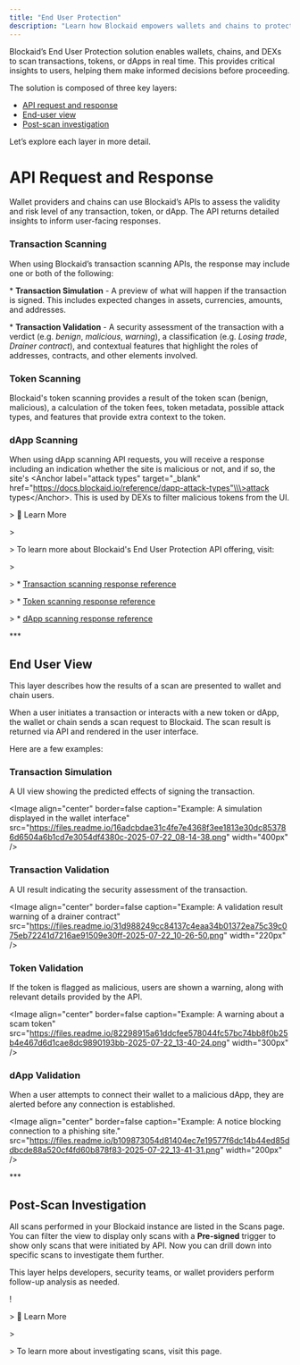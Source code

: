 ```yaml
---
title: "End User Protection"
description: "Learn how Blockaid empowers wallets and chains to protect their users in real time"
---
```


Blockaid’s End User Protection solution enables wallets, chains, and DEXs to scan transactions, tokens, or dApps in real time. This provides critical insights to users, helping them make informed decisions before proceeding.

The solution is composed of three key layers:

- [API request and response](#api-request-and-response)
- [End-user view](#end-user-view)
- [Post-scan investigation](#post-scan-investigation)

Let’s explore each layer in more detail.

# API Request and Response

Wallet providers and chains can use Blockaid’s APIs to assess the validity and risk level of any transaction, token, or dApp. The API returns detailed insights to inform user-facing responses.

### Transaction Scanning

When using Blockaid’s transaction scanning APIs, the response may include one or both of the following:

\* **Transaction Simulation** - A preview of what will happen if the transaction is signed. This includes expected changes in assets, currencies, amounts, and addresses.

\* **Transaction Validation** - A security assessment of the transaction with a verdict (e.g. _benign_, _malicious_, _warning_), a classification (e.g. _Losing trade_, _Drainer contract_), and contextual features that highlight the roles of addresses, contracts, and other elements involved.

### Token Scanning

Blockaid's token scanning provides a result of the token scan (benign, malicious), a calculation of the token fees, token metadata, possible attack types, and features that provide extra context to the token.

### dApp Scanning

When using dApp scanning API requests, you will receive a response including an indication whether the site is malicious or not, and if so, the site's \<Anchor label="attack types" target="\_blank" href="https://docs.blockaid.io/reference/dapp-attack-types"\\\>attack types\</Anchor\>. This is used by DEXs to filter malicious tokens from the UI.

\> 📘 Learn More

\>

\> To learn more about Blockaid's End User Protection API offering, visit:

\>

\> \* [Transaction scanning response reference](https://docs.blockaid.io/reference/tx-scan-response-reference#/)

\> \* [Token scanning response reference](https://docs.blockaid.io/reference/token-scan-response-reference#/)

\> \* [dApp scanning response reference](https://docs.blockaid.io/reference/dapp-attack-types#/)

\*\*\*

## End User View

This layer describes how the results of a scan are presented to wallet and chain users.

When a user initiates a transaction or interacts with a new token or dApp, the wallet or chain sends a scan request to Blockaid. The scan result is returned via API and rendered in the user interface.

Here are a few examples:

### Transaction Simulation

A UI view showing the predicted effects of signing the transaction.

\<Image align="center" border=false caption="Example: A simulation displayed in the wallet interface" src="https://files.readme.io/16adcbdae31c4fe7e4368f3ee1813e30dc853786d6504a6b1cd7e3054df4380c-2025-07-22_08-14-38.png" width="400px" /\>

### Transaction Validation

A UI result indicating the security assessment of the transaction.

\<Image align="center" border=false caption="Example: A validation result warning of a drainer contract" src="https://files.readme.io/31d988249cc84137c4eaa34b01372ea75c39c075eb72241d7216ae91509e30ff-2025-07-22_10-26-50.png" width="220px" /\>

### Token Validation

If the token is flagged as malicious, users are shown a warning, along with relevant details provided by the API.

\<Image align="center" border=false caption="Example: A warning about a scam token" src="https://files.readme.io/82298915a61ddcfee578044fc57bc74bb8f0b25b4e467d6d1cae8dc9890193bb-2025-07-22_13-40-24.png" width="300px" /\>

### dApp Validation

When a user attempts to connect their wallet to a malicious dApp, they are alerted before any connection is established.

\<Image align="center" border=false caption="Example: A notice blocking connection to a phishing site." src="https://files.readme.io/b109873054d81404ec7e19577f6dc14b44ed85ddbcde88a520cf4fd60b878f83-2025-07-22_13-41-31.png" width="200px" /\>

\*\*\*

## Post-Scan Investigation

All scans performed in your Blockaid instance are listed in the Scans page. You can filter the view to display only scans with a **Pre-signed** trigger to show only scans that were initiated by API. Now you can drill down into specific scans to investigate them further.

This layer helps developers, security teams, or wallet providers perform follow-up analysis as needed.

\!

\> 📘 Learn More

\>

\> To learn more about investigating scans, visit this page.